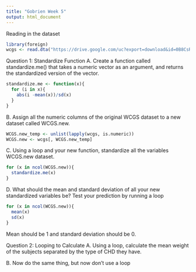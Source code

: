 ---
title: "Gobrien Week 5"
output: html_document
---
Reading in the dataset
```{r}
library(foreign)
wcgs <- read.dta("https://drive.google.com/uc?export=download&id=0B8CsRLdwqzbzYWxfN3ExQllBQkU")
```

Question 1: Standardize Function
A. Create a function called standardize.me() that takes a numeric vector as an argument, and returns the standardized version of the vector. 
```{r}
standardize.me <- function(x){
  for (i in x){
    abs(i -mean(x))/sd(x)
  }
}
```
B. Assign all the numeric columns of the original WCGS dataset to a new dataset called WCGS.new. 
```{r}
WCGS.new_temp <- unlist(lapply(wcgs, is.numeric))
WCGS.new <- wcgs[, WCGS.new_temp]
```

C. Using a loop and your new function, standardize all the variables WCGS.new dataset.
```{r}
for (x in ncol(WCGS.new)){
  standardize.me(x)
}
```
D. What should the mean and standard deviation of all your new standardized variables be? Test your prediction by running a loop
```{r}
for (x in ncol(WCGS.new)){
  mean(x)
  sd(x)
}
```
Mean should be 1 and standard deviation should be 0. 

Question 2: Looping to Calculate
A. Using a loop, calculate the mean weight of the subjects separated by the type of CHD they have. 

B. Now do the same thing, but now don't use a loop

